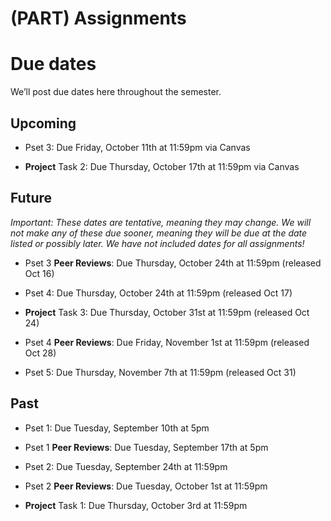 
# (PART) Assignments {-}

# Due dates {-}

We'll post due dates here throughout the semester. 

## Upcoming {-}

- Pset 3: Due Friday, October 11th at 11:59pm via Canvas

- **Project** Task 2: Due Thursday, October 17th at 11:59pm via Canvas

## Future {-}

*Important: These dates are tentative, meaning they may change. We will not make any of these due sooner, meaning they will be due at the date listed or possibly later. We have not included dates for all assignments!*

- Pset 3 **Peer Reviews**: Due Thursday, October 24th at 11:59pm (released Oct 16)

- Pset 4: Due Thursday, October 24th at 11:59pm (released Oct 17)

- **Project** Task 3: Due Thursday, October 31st at 11:59pm (released Oct 24)

- Pset 4 **Peer Reviews**: Due Friday, November 1st at 11:59pm (released Oct 28)

- Pset 5: Due Thursday, November 7th at 11:59pm (released Oct 31)

## Past {-}

- Pset 1: Due Tuesday, September 10th at 5pm 

- Pset 1 **Peer Reviews**: Due Tuesday, September 17th at 5pm 

- Pset 2: Due Tuesday, September 24th at 11:59pm 

- Pset 2 **Peer Reviews**: Due Tuesday, October 1st at 11:59pm 

- **Project** Task 1: Due Thursday, October 3rd at 11:59pm